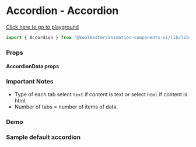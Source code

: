 
<Meta title="Overview/Accordion/Accordion" component={Accordion} />

# Accordion - Accordion 

[Click here to go to playground](/?path=/story/library-accordion--default)

```javascript
import { Accordion } from '@koolmaster/animation-components-ui/lib/library';
```

### Props

<ArgsTable of={Accordion} />

#### AccordionData props

<JSONPretty data={accordionData} />

### Important Notes
- Type of each tab select `text` if content is text or select `html` if content is html.
- Number of tabs = number of items of data.

### Demo

<Canvas>
  <h3>Sample default accordion</h3>
  <Story id="library-accordion--default" />
</Canvas>
